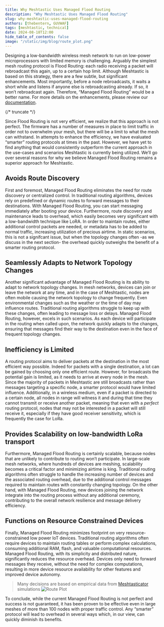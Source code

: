 ```yaml
---
title: Why Meshtastic Uses Managed Flood Routing
description: "Why Meshtastic Uses Managed Flood Routing"
slug: why-meshtastic-uses-managed-flood-routing
authors: [thebentern, GUVWAF]
tags: [meshtastic, technical]
date: 2024-08-18T12:00
hide_table_of_contents: false
image: "/static/img/blog/route_plot.png"
---
```


Designing a low-bandwidth wireless mesh network to run on low-power microprocessors with limited memory is challenging. Arguably the simplest mesh routing protocol is Flood Routing: each radio receiving a packet will rebroadcast this again, up to a certain hop limit. Although Meshtastic is based on this strategy, there are a few subtle, but significant enhancements. Most importantly, before a node rebroadcasts, it waits a short while and listens if anyone else is rebroadcasting already. If so, it won’t rebroadcast again. Therefore, “Managed Flood Routing” would be a better name. For more details on the enhancements, please review our [documentation](https://meshtastic.org/docs/overview/mesh-algo/).


{/* truncate */}

Since Flood Routing is not very efficient, we realize that this approach is not perfect. The firmware has a number of measures in place to limit traffic in order not to overwhelm your mesh, but there will be a limit to what the mesh can withstand. In attempts to enhance the efficiency, we have evaluated “smarter” routing protocols at times in the past. However, we have yet to find anything that would consistently outperform the current approach in the use-cases and scenarios Meshtastic is currently being utilized. We’ll go over several reasons for why we believe Managed Flood Routing remains a superior approach for Meshtastic.

## Avoids Route Discovery 
First and foremost, Managed Flood Routing eliminates the need for route discovery or centralized control. In traditional routing algorithms, devices rely on predefined or dynamic routes to forward messages to their destinations. With Managed Flood Routing, you can start messaging immediately after booting your device. Furthermore, route discovery and maintenance leads to overhead, which easily becomes very significant with a low-bandwidth technique like LoRA. In order to maintain routes, either additional control packets are needed, or metadata has to be added to normal traffic, increasing utilization of precious airtime. In static scenarios, this is not a signifcant issue, but when the topology changes often -as we discuss in the next section- the overhead quickly outweighs the benefit of a smarter routing protocol.

## Seamlessly Adapts to Network Topology Changes
Another significant advantage of Managed Flood Routing is its ability to adapt to network topology changes. In mesh networks, devices can join or leave the network at any time, and in the case of Meshtastic, nodes are often mobile causing the network topology to change frequently. Even environmental changes such as the weather or the time of day may influence routes. Traditional routing algorithms struggle to keep up with these changes, often leading to message loss or delays. Managed Flood Routing, however, excels in such scenarios. As each device will participate in the routing when called upon, the network quickly adapts to the changes, ensuring that messages find their way to the destination even in the face of frequent topology changes.

## Inefficiency is Limited
A routing protocol aims to deliver packets at the destination in the most efficient way possible. Indeed for packets with a single destination, a lot can be gained by choosing only one efficient route. However, for broadcasts the potential gain is limited, as it needs to arrive at every node in the mesh. Since the majority of packets in Meshtastic are still broadcasts rather than messages targeting a specific node, a smarter protocol would have limited influence. Additionally, in a wireless medium, even if a packet is directed to a certain node, all nodes in range will witness it and during that time they cannot transmit or receive another packet, meaning that even with a _perfect_ routing protocol, nodes that may not be interested in a packet will still receive it, especially if they have good receiver sensitivity, which is frequently the case for LoRa.

## Provides Scalability on low-bandwidth LoRa transport
Furthermore, Managed Flood Routing is certainly scalable, because nodes that are unlikely to contribute to routing won’t participate. In large-scale mesh networks, where hundreds of devices are meshing, scalability becomes a critical factor and minimizing airtime is king. Traditional routing algorithms often struggle to handle the increasing number of devices and the associated routing overhead, due to the additional control messages required to maintain routes with constantly changing topology. On the other hand, with Managed Flood Routing, new devices joining the network integrate into the routing process without any additional ceremony, contributing to the overall network resilience and message delivery efficiency. 

## Functions on Resource Constrained Devices
Finally, Managed Flood Routing minimizes footprint on very resource-constrained low power IoT devices. Traditional routing algorithms often require devices to maintain routing tables or perform complex calculations, consuming additional RAM, flash, and valuable computational resources. Managed Flood Routing, with its simplicity and distributed nature, significantly reduces the resource overhead. Devices only need to forward messages they receive, without the need for complex computations, resulting in more device resource availability for other features and improved device autonomy.

> Many decisions are based on empirical data from [Meshtasticator](https://github.com/GUVWAF/Meshtasticator) simulations
> ![Route Plot](/img/blog/route_plot.png)

To conclude, while the current Managed Flood Routing is not perfect and success is not guaranteed, it has been proven to be effective even in large meshes of more than 100 nodes with proper traffic control. Any “smarter” protocol will lead to overhead in several ways which, in our view, can quickly diminish its benefits.
